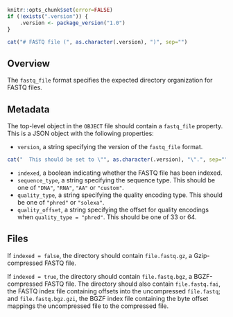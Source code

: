 ```r
knitr::opts_chunk$set(error=FALSE)
if (!exists(".version")) {
    .version <- package_version("1.0")
}
```

```r
cat("# FASTQ file (", as.character(.version), ")", sep="")
```

## Overview

The `fastq_file` format specifies the expected directory organization for FASTQ files.

## Metadata

The top-level object in the `OBJECT` file should contain a `fastq_file` property.
This is a JSON object with the following properties:

- `version`, a string specifying the version of the `fastq_file` format.
```r
cat("  This should be set to \"", as.character(.version), "\".", sep="")
```
- `indexed`, a boolean indicating whether the FASTQ file has been indexed.
- `sequence_type`, a string specifying the sequence type.
  This should be one of `"DNA"`, `"RNA"`, `"AA"` or `"custom"`.
- `quality_type`, a string specifying the quality encoding type.
  This should be one of `"phred"` or `"solexa"`.
- `quality_offset`, a string specifying the offset for quality encodings when `quality_type = "phred"`.
  This should be one of 33 or 64.

## Files

If `indexed = false`, the directory should contain `file.fastq.gz`, a Gzip-compressed FASTQ file.

If `indexed = true`, the directory should contain `file.fastq.bgz`, a BGZF-compressed FASTQ file.
The directory should also contain `file.fastq.fai`, the FASTQ index file containing offsets into the uncompressed `file.fastq`;
and `file.fastq.bgz.gzi`, the BGZF index file containing the byte offset mappings the uncompressed file to the compressed file.
